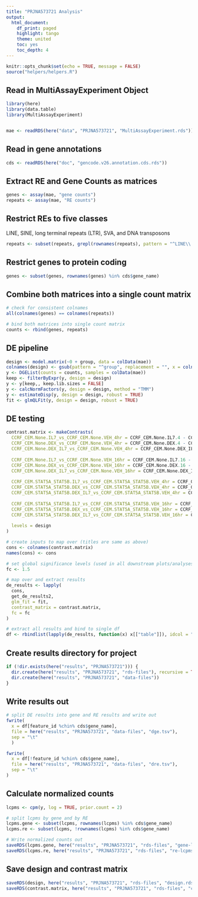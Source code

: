 ```yaml
---
title: "PRJNA573721 Analysis"
output:
  html_document:
    df_print: paged
    highlight: tango
    theme: united
    toc: yes
    toc_depth: 4
---
```


```r
knitr::opts_chunk$set(echo = TRUE, message = FALSE)
source("helpers/helpers.R")
```

## Read in MultiAssayExperiment Object

```r
library(here)
library(data.table)
library(MultiAssayExperiment)


mae <- readRDS(here("data", "PRJNA573721", "MultiAssayExperiment.rds"))
```

## Read in gene annotations

```r
cds <- readRDS(here("doc", "gencode.v26.annotation.cds.rds"))
```

## Extract RE and Gene Counts as matrices

```r
genes <- assay(mae, "gene counts")
repeats <- assay(mae, "RE counts")
```

## Restrict REs to five classes

LINE, SINE, long terminal repeats (LTR), SVA, and DNA transposons

```r
repeats <- subset(repeats, grepl(rownames(repeats), pattern = "^LINE\\.|^SINE\\.|^LTR\\.|.*\\.SVA\\..*|^DNA\\."))
```

## Restrict genes to protein coding

```r
genes <- subset(genes, rownames(genes) %in% cds$gene_name)
```

## Combine both matrices into a single count matrix

```r
# check for consistent colnames
all(colnames(genes) == colnames(repeats))

# bind both matrices into single count matrix
counts <- rbind(genes, repeats)
```

## DE pipeline

```r
design <- model.matrix(~0 + group, data = colData(mae))
colnames(design) <- gsub(pattern = "^group", replacement = "", x = colnames(design))
y <- DGEList(counts = counts, samples = colData(mae))
keep <- filterByExpr(y, design = design)
y <- y[keep,, keep.lib.sizes = FALSE]
y <- calcNormFactors(y, design = design, method = "TMM")
y <- estimateDisp(y, design = design, robust = TRUE)
fit <- glmQLFit(y, design = design, robust = TRUE)
```

## DE testing

```r
contrast.matrix <- makeContrasts(
  CCRF_CEM.None.IL7_vs_CCRF_CEM.None.VEH_4hr = CCRF_CEM.None.IL7.4 - CCRF_CEM.None.VEH.,
  CCRF_CEM.None.DEX_vs_CCRF_CEM.None.VEH_4hr = CCRF_CEM.None.DEX.4 - CCRF_CEM.None.VEH.,
  CCRF_CEM.None.DEX_IL7_vs_CCRF_CEM.None.VEH_4hr = CCRF_CEM.None.DEX_IL7.4 - CCRF_CEM.None.VEH.,
  
  CCRF_CEM.None.IL7_vs_CCRF_CEM.None.VEH_16hr = CCRF_CEM.None.IL7.16 - CCRF_CEM.None.VEH.,
  CCRF_CEM.None.DEX_vs_CCRF_CEM.None.VEH_16hr = CCRF_CEM.None.DEX.16 - CCRF_CEM.None.VEH.,
  CCRF_CEM.None.DEX_IL7_vs_CCRF_CEM.None.VEH_16hr = CCRF_CEM.None.DEX_IL7.16 - CCRF_CEM.None.VEH.,
  
  CCRF_CEM.STAT5A_STAT5B.IL7_vs_CCRF_CEM.STAT5A_STAT5B.VEH_4hr = CCRF_CEM.STAT5A_STAT5B.IL7.4 - CCRF_CEM.STAT5A_STAT5B.VEH.,
  CCRF_CEM.STAT5A_STAT5B.DEX_vs_CCRF_CEM.STAT5A_STAT5B.VEH_4hr = CCRF_CEM.STAT5A_STAT5B.DEX.4 - CCRF_CEM.STAT5A_STAT5B.VEH.,
  CCRF_CEM.STAT5A_STAT5B.DEX_IL7_vs_CCRF_CEM.STAT5A_STAT5B.VEH_4hr = CCRF_CEM.STAT5A_STAT5B.DEX_IL7.4 - CCRF_CEM.STAT5A_STAT5B.VEH.,
  
  CCRF_CEM.STAT5A_STAT5B.IL7_vs_CCRF_CEM.STAT5A_STAT5B.VEH_16hr = CCRF_CEM.STAT5A_STAT5B.IL7.16 - CCRF_CEM.STAT5A_STAT5B.VEH.,
  CCRF_CEM.STAT5A_STAT5B.DEX_vs_CCRF_CEM.STAT5A_STAT5B.VEH_16hr = CCRF_CEM.STAT5A_STAT5B.DEX.16 - CCRF_CEM.STAT5A_STAT5B.VEH.,
  CCRF_CEM.STAT5A_STAT5B.DEX_IL7_vs_CCRF_CEM.STAT5A_STAT5B.VEH_16hr = CCRF_CEM.STAT5A_STAT5B.DEX_IL7.16 - CCRF_CEM.STAT5A_STAT5B.VEH.,
  
  levels = design
)

# create inputs to map over (titles are same as above)
cons <- colnames(contrast.matrix)
names(cons) <- cons

# set global significance levels (used in all downstream plots/analyses)
fc <- 1.5

# map over and extract results
de_results <- lapply(
  cons, 
  get_de_results2, 
  glm_fit = fit, 
  contrast_matrix = contrast.matrix,
  fc = fc
)

# extract all results and bind to single df
df <- rbindlist(lapply(de_results, function(x) x[["table"]]), idcol = "contrast")
```

## Create results directory for project

```r
if (!dir.exists(here("results", "PRJNA573721"))) {
  dir.create(here("results", "PRJNA573721", "rds-files"), recursive = TRUE)
  dir.create(here("results", "PRJNA573721", "data-files"))
}
```

## Write results out

```r
# split DE results into gene and RE results and write out
fwrite(
  x = df[feature_id %chin% cds$gene_name],
  file = here("results", "PRJNA573721", "data-files", "dge.tsv"),
  sep = "\t"
  )

fwrite(
  x = df[!feature_id %chin% cds$gene_name],
  file = here("results", "PRJNA573721", "data-files", "dre.tsv"),
  sep = "\t"
)
```

## Calculate normalized counts

```r
lcpms <- cpm(y, log = TRUE, prior.count = 2)

# split lcpms by gene and by RE
lcpms.gene <- subset(lcpms, rownames(lcpms) %in% cds$gene_name)
lcpms.re <- subset(lcpms, !rownames(lcpms) %in% cds$gene_name)

# Write normalized counts out
saveRDS(lcpms.gene, here("results", "PRJNA573721", "rds-files", "gene-lcpms.rds"))
saveRDS(lcpms.re, here("results", "PRJNA573721", "rds-files", "re-lcpms.rds"))
```

## Save design and contrast matrix

```r
saveRDS(design, here("results", "PRJNA573721", "rds-files", "design.rds"))
saveRDS(contrast.matrix, here("results", "PRJNA573721", "rds-files", "contrast-matrix.rds"))
```
